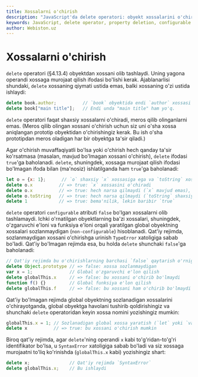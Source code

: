 ```yaml
---
title: Xossalarni o'chirish
description: "JavaScript'da delete operatori: obyekt xossalarini o'chirish, configurable atribut, qat'iy rejim va xatoliklar."
keywords: JavaScript, delete operator, property deletion, configurable properties, strict mode, object properties
author: Webiston.uz
---
```


# Xossalarni o'chirish

`delete` operatori (§4.13.4) obyektdan xossani olib tashlaydi. Uning yagona operandi xossaga murojaat qilish ifodasi bo'lishi kerak. Ajablanarlisi shundaki, `delete` xossaning qiymati ustida emas, balki xossaning o'zi ustida ishlaydi:

``` js
delete book.author;          // `book` obyektida endi `author` xossasi yo'q.
delete book["main title"];   // Endi unda "main title" ham yo'q.
```

`delete` operatori faqat shaxsiy xossalarni o'chiradi, meros qilib olinganlarni emas. (Meros qilib olingan xossani o'chirish uchun siz uni o'sha xossa aniqlangan prototip obyektidan o'chirishingiz kerak. Bu ish o'sha prototipdan meros oladigan har bir obyektga ta'sir qiladi.)

Agar o'chirish muvaffaqiyatli bo'lsa yoki o'chirish hech qanday ta'sir ko'rsatmasa (masalan, mavjud bo'lmagan xossani o'chirish), `delete` ifodasi `true`'ga baholanadi. `delete`, shuningdek, xossaga murojaat qilish ifodasi bo'lmagan ifoda bilan (ma'nosiz) ishlatilganda ham `true`'ga baholanadi:

``` js
let o = {x: 1};      // `o` shaxsiy `x` xossasiga ega va `toString` xossasini meros oladi
delete o.x          // => true: `x` xossasini o'chiradi
delete o.x          // => true: hech narsa qilmaydi (`x` mavjud emas), lekin baribir `true`
delete o.toString   // => true: hech narsa qilmaydi (`toString` shaxsiy xossa emas)
delete 1            // => true: bema'nilik, lekin baribir `true`
```

`delete` operatori `configurable` atributi `false` bo'lgan xossalarni olib tashlamaydi. Ichki o'rnatilgan obyektlarning ba'zi xossalari, shuningdek, o'zgaruvchi e'loni va funksiya e'loni orqali yaratilgan global obyektning xossalari sozlanmaydigan (`non-configurable`) hisoblanadi. Qat'iy rejimda, sozlanmaydigan xossani o'chirishga urinish `TypeError` xatoligiga sabab bo'ladi. Qat'iy bo'lmagan rejimda esa, bu holda `delete` shunchaki `false`'ga baholanadi:

``` js
// Qat'iy rejimda bu o'chirishlarning barchasi `false` qaytarish o'rniga `TypeError` xatoligiga sabab bo'ladi
delete Object.prototype // => false: xossa sozlanmaydigan
var x = 1;              // Global o'zgaruvchi e'lon qilish
delete globalThis.x     // => false: bu xossani o'chirib bo'lmaydi
function f() {}         // Global funksiya e'lon qilish
delete globalThis.f     // => false: bu xossani ham o'chirib bo'lmaydi
```

Qat'iy bo'lmagan rejimda global obyektning sozlanadigan xossalarini o'chirayotganda, global obyektga havolani tushirib qoldirishingiz va shunchaki `delete` operatoridan keyin xossa nomini yozishingiz mumkin:

``` js
globalThis.x = 1; // Sozlanadigan global xossa yaratish (`let` yoki `var`siz)
delete x          // => true: bu xossani o'chirish mumkin
```

Biroq qat'iy rejimda, agar `delete`'ning operandi `x` kabi to'g'ridan-to'g'ri identifikator bo'lsa, u `SyntaxError` xatoligiga sabab bo'ladi va siz xossaga murojaatni to'liq ko'rinishda (`globalThis.x` kabi) yozishingiz shart:

``` js
delete x;               // Qat'iy rejimda `SyntaxError`
delete globalThis.x;    // Bu ishlaydi
```